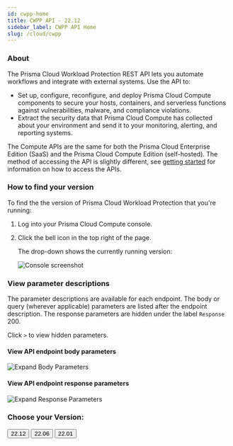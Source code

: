 ```yaml
---
id: cwpp-home
title: CWPP API - 22.12
sidebar_label: CWPP API Home
slug: /cloud/cwpp
---
```



### About

The Prisma Cloud Workload Protection REST API lets you automate workflows and integrate with external systems.
Use the API to:

- Set up, configure, reconfigure, and deploy Prisma Cloud Compute components to secure your hosts, containers, and serverless functions against vulnerabilities, malware, and compliance violations.
- Extract the security data that Prisma Cloud Compute has collected about your environment and send it to your monitoring, alerting, and reporting systems.

The Compute APIs are the same for both the Prisma Cloud Enterprise Edition (SaaS) and the Prisma Cloud Compute Edition (self-hosted).
The method of accessing the API is slightly different, see [getting started](https://prisma.pan.dev/docs/cloud/cwpp/cwpp-gs) for information on how to access the APIs.

### How to find your version

To find the the version of Prisma Cloud Workload Protection that you're running:

1. Log into your Prisma Cloud Compute console.

1. Click the bell icon in the top right of the page.

   The drop-down shows the currently running version:

   ![Console screenshot](/img/compute-version.png)

### View parameter descriptions

The parameter descriptions are available for each endpoint. The body or query (wherever applicable) parameters are listed after the endpoint description.
The response parameters are hidden under the label `Response` 200.

Click `>` to view hidden parameters.

#### View API endpoint body parameters

![Expand Body Parameters](/img/expandingbodyparameters.gif)

#### View API endpoint response parameters

![Expand Response Parameters](/img/expandingresponse.gif)

### Choose your Version:

<div className="row">
  <Link to="/api/cloud/cwpp/">
    <button
      className="button button--secondary button--outline button--lg"
      href="/api/cloud/cwpp/"
    >
      22.12
    </button>
  </Link>
  <Link to="/api/cloud/cwpp/22-06">
    <button
      className="button button--secondary button--outline button--lg"
      href="/api/cloud/cwpp/22-06"
    >
      22.06
    </button>
  </Link>
  <Link to="/api/cloud/cwpp/22-01">
    <button
      className="button button--secondary button--outline button--lg"
      href="/api/cloud/cwpp/22-01"
    >
      22.01
    </button>
  </Link>
</div>
